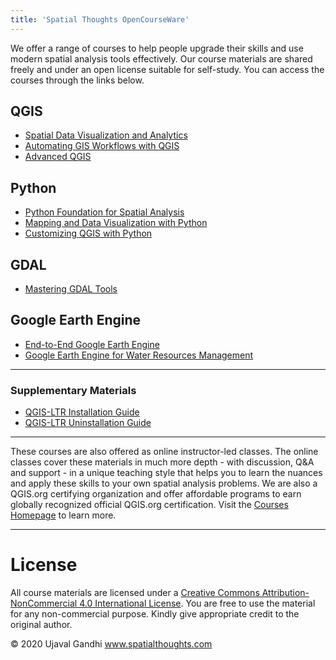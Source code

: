 ```yaml
---
title: 'Spatial Thoughts OpenCourseWare'
---
```


We offer a range of courses to help people upgrade their skills and use modern spatial analysis tools effectively. Our course materials are shared freely and under an open license suitable for self-study. You can access the courses through the links below.

## QGIS

* [Spatial Data Visualization and Analytics](spatial-data-viz.html)
* [Automating GIS Workflows with QGIS](automating-gis-workflows.html)
* [Advanced QGIS](advanced-qgis.html)

## Python

* [Python Foundation for Spatial Analysis](python-foundation.html)
* [Mapping and Data Visualization with Python](python-dataviz.html)
* [Customizing QGIS with Python](pyqgis-in-a-day.html)

## GDAL

* [Mastering GDAL Tools](gdal-tools.html)

## Google Earth Engine
* [End-to-End Google Earth Engine](end-to-end-gee.html)
* [Google Earth Engine for Water Resources Management](gee-water-resources-management.html)

---

### Supplementary Materials

* [QGIS-LTR Installation Guide](install-qgis-ltr.html)
* [QGIS-LTR Uninstallation Guide](uninstall-qgis-ltr.html)

---

These courses are also offered as online instructor-led classes. The online classes cover these materials in much more depth - with discussion, Q&A and support - in a unique teaching style that helps you to learn the nuances and apply these skills to your own spatial analysis problems. We are also a QGIS.org certifying organization and offer affordable programs to earn globally recognized official QGIS.org certification. Visit the [Courses Homepage](https://spatialthoughts.com/courses/) to learn more.

---
# License
All course materials are licensed under a [Creative Commons Attribution-NonCommercial 4.0 International License](https://creativecommons.org/licenses/by-nc/4.0/). You are free to use the material for any non-commercial purpose. Kindly give appropriate credit to the original author.

&copy; 2020 Ujaval Gandhi [www.spatialthoughts.com](https://spatialthoughts.com)

